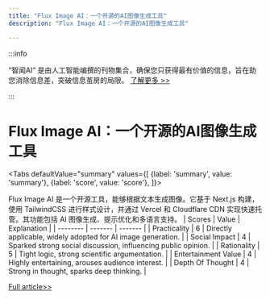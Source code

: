 ```yaml
---
title: "Flux Image AI：一个开源的AI图像生成工具"
description: "Flux Image AI：一个开源的AI图像生成工具"

---
```



:::info

“智闻AI“ 是由人工智能编撰的刊物集合，确保您只获得最有价值的信息，旨在助您消除信息差，突破信息茧房的局限。  [了解更多 >>](/)

:::

# Flux Image AI：一个开源的AI图像生成工具


<Tabs
	defaultValue="summary"
	values={[
	{label: 'summary', value: 'summary'},
	{label: 'score', value: 'score'},
]}>
<TabItem value="summary">


Flux Image AI 是一个开源工具，能够根据文本生成图像。它基于 Next.js 构建，使用 TailwindCSS 进行样式设计，并通过 Vercel 和 Cloudflare CDN 实现快速托管。其功能包括 AI 图像生成、提示优化和多语言支持。
</TabItem>
<TabItem value="score">
	| Scores     | Value   | Explanation |
	| -------- | ------- | ------- |
	| Practicality  | 6    | Directly applicable, widely adopted for AI image generation.    |
	| Social Impact | 4     | Sparked strong social discussion, influencing public opinion.    |
	| Rationality    | 5    | Tight logic, strong scientific argumentation.    |
	| Entertainment Value    | 4    | Highly entertaining, arouses audience interest.    |
	| Depth Of Thought    | 4    | Strong in thought, sparks deep thinking.    |
</TabItem>
</Tabs>

[Full article>>](https://github.com/ruanyf/weekly/issues/5032)
